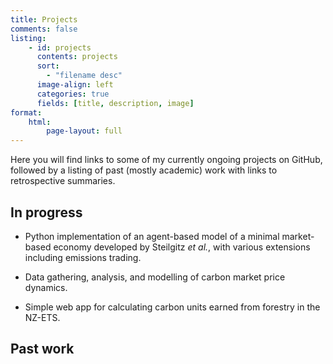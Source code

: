 ```yaml
---
title: Projects
comments: false
listing:
    - id: projects
      contents: projects
      sort:
        - "filename desc"
      image-align: left
      categories: true
      fields: [title, description, image]
format:
    html:
        page-layout: full
---
```


Here you will find links to some of my currently ongoing projects on GitHub, followed by a listing of past (mostly academic) work with links to retrospective summaries.

## In progress

- Python implementation of an agent-based model of a minimal market-based economy developed by Steilgitz *et al.*, with various extensions including emissions trading.

- Data gathering, analysis, and modelling of carbon market price dynamics.

- Simple web app for calculating carbon units earned from forestry in the NZ-ETS.

## Past work

:::{#projects}
:::

## 